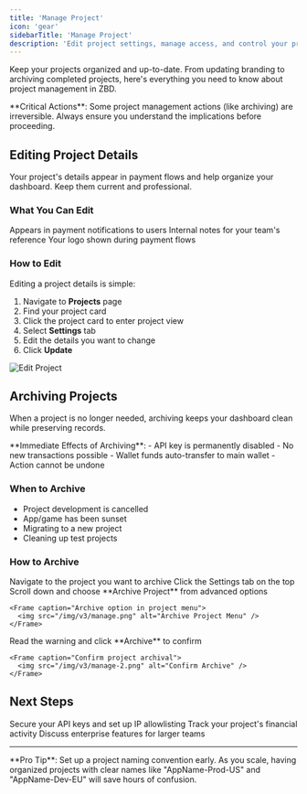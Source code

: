 ```yaml
---
title: 'Manage Project'
icon: 'gear'
sidebarTitle: 'Manage Project'
description: 'Edit project settings, manage access, and control your project lifecycle'
---
```


Keep your projects organized and up-to-date. From updating branding to archiving completed projects, here's everything you need to know about project management in ZBD.

<Warning>
  **Critical Actions**: Some project management actions (like archiving) are irreversible. Always ensure you understand the implications before proceeding.
</Warning>

## Editing Project Details

Your project's details appear in payment flows and help organize your dashboard. Keep them current and professional.

### What You Can Edit

<CardGroup cols={3}>
  <Card title="Project Name" icon="signature">
    Appears in payment notifications to users
  </Card>
  <Card title="Description" icon="text">
    Internal notes for your team's reference
  </Card>
  <Card title="Project Image" icon="image">
    Your logo shown during payment flows
  </Card>
</CardGroup>

### How to Edit

Editing a project details is simple:

1. Navigate to **Projects** page
2. Find your project card
3. Click the project card to enter project view
4. Select **Settings** tab
5. Edit the details you want to change
6. Click **Update**

<Frame caption="Edit Project Details">
  <img src="/img/v3/edit-project.png" alt="Edit Project" />
</Frame>

## Archiving Projects

When a project is no longer needed, archiving keeps your dashboard clean while preserving records.

<Warning>
  **Immediate Effects of Archiving**:
  - API key is permanently disabled
  - No new transactions possible
  - Wallet funds auto-transfer to main wallet
  - Action cannot be undone
</Warning>

### When to Archive

- Project development is cancelled
- App/game has been sunset
- Migrating to a new project
- Cleaning up test projects

### How to Archive

<Steps>
  <Step title="Open Project">
    Navigate to the project you want to archive
  </Step>
  <Step title="Select Settings Tab">
    Click the Settings tab on the top
  </Step>
  <Step title="Select Archive">
    Scroll down and choose **Archive Project** from advanced options
    
    <Frame caption="Archive option in project menu">
      <img src="/img/v3/manage.png" alt="Archive Project Menu" />
    </Frame>
  </Step>
  <Step title="Confirm Action">
    Read the warning and click **Archive** to confirm
    
    <Frame caption="Confirm project archival">
      <img src="/img/v3/manage-2.png" alt="Confirm Archive" />
    </Frame>
  </Step>
</Steps>

## Next Steps

<CardGroup cols={3}>
  <Card title="Project Security" icon="shield" href="/get-started/api-keys">
    Secure your API keys and set up IP allowlisting
  </Card>
  <Card title="Monitor Wallet" icon="chart-line" href="/get-started/project-wallet">
    Track your project's financial activity
  </Card>
  <Card title="Scale Operations" icon="rocket" href="https://cal.com/zbdpay">
    Discuss enterprise features for larger teams
  </Card>
</CardGroup>

---

<Note>
  **Pro Tip**: Set up a project naming convention early. As you scale, having organized projects with clear names like "AppName-Prod-US" and "AppName-Dev-EU" will save hours of confusion.
</Note>